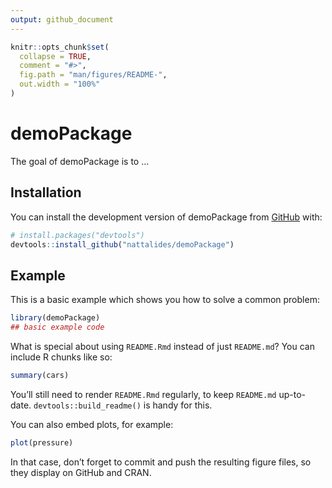 ```yaml
---
output: github_document
---
```


<!-- README.md is generated from README.Rmd. Please edit that file -->

```r
knitr::opts_chunk$set(
  collapse = TRUE,
  comment = "#>",
  fig.path = "man/figures/README-",
  out.width = "100%"
)
```

# demoPackage

<!-- badges: start -->
<!-- badges: end -->

The goal of demoPackage is to ...

## Installation

You can install the development version of demoPackage from [GitHub](https://github.com/) with:

``` r
# install.packages("devtools")
devtools::install_github("nattalides/demoPackage")
```

## Example

This is a basic example which shows you how to solve a common problem:

```r
library(demoPackage)
## basic example code
```

What is special about using `README.Rmd` instead of just `README.md`? You can include R chunks like so:

```r
summary(cars)
```

You'll still need to render `README.Rmd` regularly, to keep `README.md` up-to-date. `devtools::build_readme()` is handy for this.

You can also embed plots, for example:

```r
plot(pressure)
```

In that case, don't forget to commit and push the resulting figure files, so they display on GitHub and CRAN.
